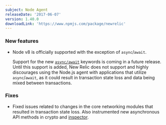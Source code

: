 ```yaml
---
subject: Node Agent
releaseDate: '2017-06-07'
version: 1.40.0
downloadLink: 'https://www.npmjs.com/package/newrelic'
---
```


### New features

* Node v8 is officially supported with the exception of `async`/`await`.

  Support for the new [`async/await`](https://developer.mozilla.org/en-US/docs/Web/JavaScript/Reference/Statements/async_function) keywords is coming in a future release. Until this support is added, New Relic does not support and highly discourages using the Node.js agent with applications that utilize `async`/`await`, as it could result in transaction state loss and data being mixed between transactions.

### Fixes

* Fixed issues related to changes in the core networking modules that resulted in transaction state loss. Also instrumented new asynchronous API methods in crypto and [inspector](https://nodejs.org/dist/v8.0.0/docs/api/inspector.html).
